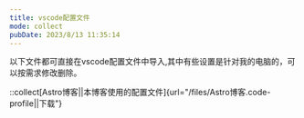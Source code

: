 ```yaml
---
title: vscode配置文件
mode: collect
pubDate: 2023/8/13 11:35:14
---
```


以下文件都可直接在vscode配置文件中导入,其中有些设置是针对我的电脑的，可以按需求修改删除。

::collect[Astro博客||本博客使用的配置文件]{url="/files/Astro博客.code-profile||下载"}

